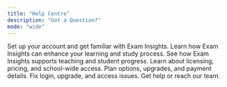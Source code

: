 ```yaml
---
title: "Help Centre"
description: "Got a Question?"
mode: "wide"
---
```


<CardGroup cols={3}>
  <Card title="Getting Started" icon="rocket" href="https://dashboard.mintlify.com/examinsights-af46ff27/examinsights-af46ff27/editor/main">
    Set up your account and get familiar with Exam Insights.
  </Card>

  <Card title="For Students" icon="child" href="https://mintlify.com/docs/development">
    Learn how Exam Insights can enhance your learning and study process.
  </Card>

  <Card title="For Educators" icon="books">
    See how Exam Insights supports teaching and student progress.
  </Card>

  <Card title="For Schools" icon="school">
    Learn about licensing, pricing, and school-wide access.
  </Card>

  <Card title="Pricing & Usage" icon="money-bill">
    Plan options, upgrades, and payment details.
  </Card>

  <Card title="Troubleshooting" icon="hammer">
    Fix login, upgrade, and access issues.
  </Card>

  <Card title="Contact & Support" icon="envelope">
    Get help or reach our team.
  </Card>
</CardGroup>